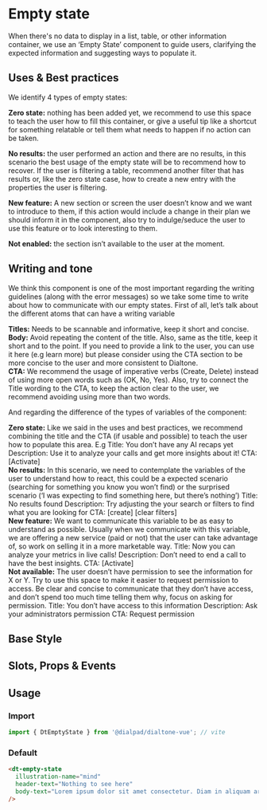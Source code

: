 

<Meta of={EmptyStateStories}/>

# Empty state

<Subtitle>
  When there's no data to display in a list, table, or other information container, we use an ‘Empty State’ component to guide users, clarifying the expected information and suggesting ways to populate it.
</Subtitle>

## Uses & Best practices
We identify 4 types of empty states:

<b>Zero state:</b> nothing has been added yet, we recommend to use this space to teach the user how to fill this container, or give a useful tip like a shortcut for something relatable or tell them what needs to happen if no action can be taken.

<b>No results:</b> the user performed an action and there are no results, in this scenario the best usage of the empty state will be to recommend how to recover. If the user is filtering a table, recommend another filter that has results or, like the zero state case, how to create a new entry with the properties the user is filtering.

<b>New feature:</b> A new section or screen the user doesn’t know and we want to introduce to them, if this action would include a change in their plan we should inform it in the component, also try to indulge/seduce the user to use this feature or to look interesting to them.

<b>Not enabled:</b> the section isn’t available to the user at the moment.


## Writing and tone
We think this component is one of the most important regarding the writing guidelines (along with the error messages) so we take some time to write about how to communicate with our empty states. First of all, let’s talk about the different atoms that can have a writing variable

<b>Titles:</b> Needs to be scannable and informative, keep it short and concise. <br/>
<b>Body:</b> Avoid repeating the content of the title. Also, same as the title, keep it short and to the point. If you need to provide a link to the user, you can use it here (e.g learn more) but please consider using the CTA section to be more concise to the user and more consistent to Dialtone.<br/>
<b>CTA:</b> We recommend the usage of imperative verbs (Create, Delete) instead of using more open words such as (OK, No, Yes). Also, try to connect the Title wording to the CTA, to keep the action clear to the user, we recommend avoiding using more than two words.<br/>

And regarding the difference of the types of variables of the component:

<b>Zero state:</b> Like we said in the uses and best practices, we recommend combining the title and the CTA (if usable and possible) to teach the user how to populate this area. E.g Title: You don’t have any AI recaps yet Description: Use it to analyze your calls and get more insights about it! CTA: [Activate]<br/>
<b>No results:</b> In this scenario, we need to contemplate the variables of the user to understand how to react, this could be a expected scenario (searching for something you know you won’t find) or the surprised scenario (‘I was expecting to find something here, but there’s nothing’) Title: No results found Description: Try adjusting the your search or filters to find what you are looking for CTA: [create] [clear filters]<br/>
<b>New feature:</b> We want to communicate this variable to be as easy to understand as possible. Usually when we communicate with this variable, we are offering a new service (paid or not) that the user can take advantage of, so work on selling it in a more marketable way. Title: Now you can analyze your metrics in live calls! Description: Don’t need to end a call to have the best insights. CTA: [Activate]<br/>
<b>Not available:</b> The user doesn’t have permission to see the information for X or Y. Try to use this space to make it easier to request permission to access. Be clear and concise to communicate that they don’t have access, and don’t spend too much time telling them why, focus on asking for permission. Title: You don’t have access to this information Description: Ask your administrators permission CTA: Request permission<br/>

## Base Style

<Canvas>
  <Story of={EmptyStateStories.Default} />
</Canvas>

## Slots, Props & Events

<Controls />

## Usage

### Import

```js
import { DtEmptyState } from '@dialpad/dialtone-vue'; // vite
```

### Default

```html
<dt-empty-state
  illustration-name="mind"
  header-text="Nothing to see here"
  body-text="Lorem ipsum dolor sit amet consectetur. Diam in aliquam arcu elit pulvinar morbi lorem ac neque."
/>
```
